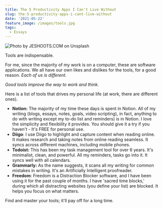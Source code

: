 ```yaml
---
title: The 5 Productivity Apps I Can't Live Without
slug: the-5-productivity-apps-i-cant-live-without
date: '2021-05-22'
feature_image: /images/tools.jpg
tags:
  - Essays
---
```

![Photo by JESHOOTS.COM on Unsplash](/images/tools.jpg)

Tools are indispensable.

For me, since the majority of my work is on a computer, these are software applications. We all have our own likes and dislikes for the tools, for a good reason. _Each of us is different._

_Good tools improve the way to work and think._

Here is a list of tools that drives my personal life (at work, there are different ones).

-   **Notion:** The majority of my time these days is spent in Notion. All of my writing (blogs, essays, notes, goals, video scripting), in fact, anything to do with writing except my to-do list and reminders) is in Notion. I love the simplicity and flexibility it provides. You should give it a try if you haven't - It's FREE for personal use.
-   **Diigo**: I use Diigo to highlight and capture content when reading online. It makes research and taking notes from online reading seamless. It syncs across different machines, including mobile phones.
-   **Todoist:** This has been my task management tool for over 6 years. It's minimalist, clean, and powerful. All my reminders, tasks go into it. It syncs well with all calendars.
-   **Grammarly:** As the name suggests, it scans all my writing for common mistakes in writing. It's an Artificially Intelligent proofreader.
-   **Freedom**: Freedom is a Distraction Blocker software, and I have been using it for the past couple of months. I have 'sacred time blocks,' during which all distracting websites (you define your list) are blocked. It helps you focus on what matters.

Find and master your tools; it'll pay off for a long time.
